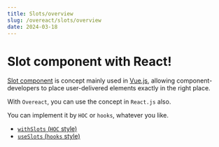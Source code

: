 ```yaml
---
title: Slots/overview
slug: /overeact/slots/overview
date: 2024-03-18
---
```


# Slot component with React!

[Slot component](https://vuejs.org/guide/components/slots.html) is concept
mainly used in [Vue.js](https://vuejs.org/), allowing component-developers to
place user-delivered elements exactly in the right place.

With `Overeact`, you can use the concept in `React.js` also.

You can implement it by `HOC` or `hooks`, whatever you like.

- [`withSlots` (`HOC` style)](../with-slots)
- [`useSlots` (`hooks` style)](../use-slots)
